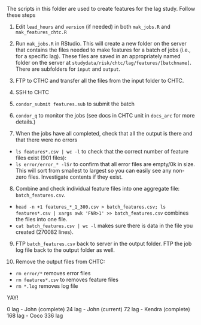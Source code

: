 The scripts in this folder are used to create features for the lag study.  Follow these steps

1. Edit `lead_hours` and `version` (if needed) in both `mak_jobs.R` and `mak_features_chtc.R`

2. Run `mak_jobs.R` in RStudio.  This will create a new folder on the server that contains the files needed to make features for a batch of jobs (i.e., for a specific lag).  These files are saved in an appropriately named folder on the server at `studydata/risk/chtc/lag/features/[batchname]`. There are subfolders for `input` and `output`.

3. FTP to CTHC and transfer all the files from the input folder to CHTC.

4. SSH to CHTC 

5. `condor_submit features.sub` to submit the batch

6. `condor_q` to monitor the jobs (see docs in CHTC unit in `docs_arc` for more details.)

7. When the jobs have all completed, check that all the output is there and that there were no errors
  - `ls features*.csv | wc -l` to check that the correct number of feature files exist (901 files): 
  - `ls error/error_* -lSr` to confirm that all error files are empty/0k in size. This will sort from smallest to largest so you can easily see any non-zero files.  Investigate contents if they exist. 

8. Combine and check individual feature files into one aggregate file: `batch_features.csv`.  
- `head -n +1 features_*_1_300.csv > batch_features.csv; ls features*.csv | xargs awk 'FNR>1' >> batch_features.csv` combines the files into one file.
- `cat batch_features.csv | wc -l` makes sure there is data in the file you created (270082 lines).

9. FTP `batch_features.csv` back to server in the output folder.  FTP the job log file back to the output folder as well.

10. Remove the output files from CHTC: 
- `rm error/*` removes error files
- `rm features*.csv` to removes feature files
- `rm *.log` removes log file

YAY!


0 lag - John (complete)
24 lag - John (current)
72 lag - Kendra (complete)
168 lag - Coco 
336 lag

